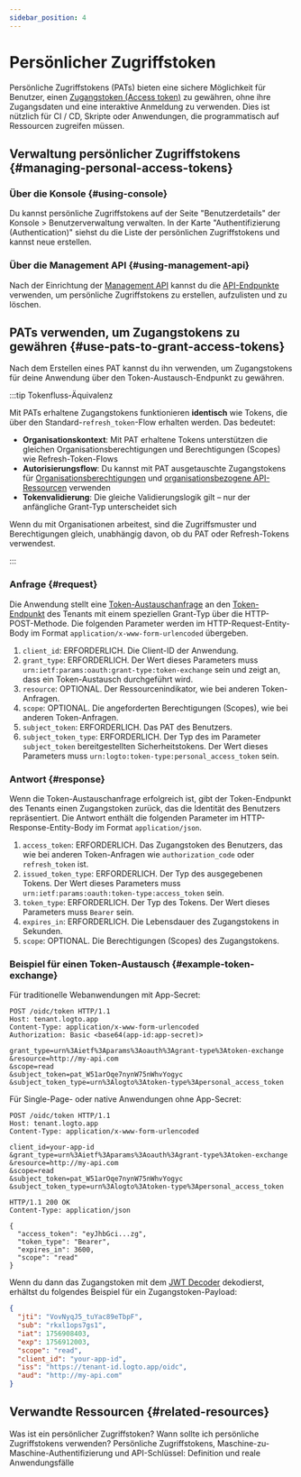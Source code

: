 ```yaml
---
sidebar_position: 4
---
```


# Persönlicher Zugriffstoken

Persönliche Zugriffstokens (PATs) bieten eine sichere Möglichkeit für Benutzer, einen [Zugangstoken (Access token)](https://auth.wiki/access-token) zu gewähren, ohne ihre Zugangsdaten und eine interaktive Anmeldung zu verwenden. Dies ist nützlich für CI / CD, Skripte oder Anwendungen, die programmatisch auf Ressourcen zugreifen müssen.

## Verwaltung persönlicher Zugriffstokens \{#managing-personal-access-tokens}

### Über die Konsole \{#using-console}

Du kannst persönliche Zugriffstokens auf der Seite "Benutzerdetails" der <CloudLink to="/users">Konsole > Benutzerverwaltung</CloudLink> verwalten. In der Karte "Authentifizierung (Authentication)" siehst du die Liste der persönlichen Zugriffstokens und kannst neue erstellen.

### Über die Management API \{#using-management-api}

Nach der Einrichtung der [Management API](/integrate-logto/interact-with-management-api/) kannst du die [API-Endpunkte](https://openapi.logto.io/operation/operation-listuserpersonalaccesstokens) verwenden, um persönliche Zugriffstokens zu erstellen, aufzulisten und zu löschen.

## PATs verwenden, um Zugangstokens zu gewähren \{#use-pats-to-grant-access-tokens}

Nach dem Erstellen eines PAT kannst du ihn verwenden, um Zugangstokens für deine Anwendung über den Token-Austausch-Endpunkt zu gewähren.

:::tip Tokenfluss-Äquivalenz

Mit PATs erhaltene Zugangstokens funktionieren **identisch** wie Tokens, die über den Standard-`refresh_token`-Flow erhalten werden. Das bedeutet:

- **Organisationskontext**: Mit PAT erhaltene Tokens unterstützen die gleichen Organisationsberechtigungen und Berechtigungen (Scopes) wie Refresh-Token-Flows
- **Autorisierungsflow**: Du kannst mit PAT ausgetauschte Zugangstokens für [Organisationsberechtigungen](/authorization/organization-permissions) und [organisationsbezogene API-Ressourcen](/authorization/organization-level-api-resources) verwenden
- **Tokenvalidierung**: Die gleiche Validierungslogik gilt – nur der anfängliche Grant-Typ unterscheidet sich

Wenn du mit Organisationen arbeitest, sind die Zugriffsmuster und Berechtigungen gleich, unabhängig davon, ob du PAT oder Refresh-Tokens verwendest.

:::

### Anfrage \{#request}

Die Anwendung stellt eine [Token-Austauschanfrage](https://auth.wiki/authorization-code-flow#token-exchange-request) an den [Token-Endpunkt](/integrate-logto/application-data-structure#token-endpoint) des Tenants mit einem speziellen Grant-Typ über die HTTP-POST-Methode. Die folgenden Parameter werden im HTTP-Request-Entity-Body im Format `application/x-www-form-urlencoded` übergeben.

1. `client_id`: ERFORDERLICH. Die Client-ID der Anwendung.
2. `grant_type`: ERFORDERLICH. Der Wert dieses Parameters muss `urn:ietf:params:oauth:grant-type:token-exchange` sein und zeigt an, dass ein Token-Austausch durchgeführt wird.
3. `resource`: OPTIONAL. Der Ressourcenindikator, wie bei anderen Token-Anfragen.
4. `scope`: OPTIONAL. Die angeforderten Berechtigungen (Scopes), wie bei anderen Token-Anfragen.
5. `subject_token`: ERFORDERLICH. Das PAT des Benutzers.
6. `subject_token_type`: ERFORDERLICH. Der Typ des im Parameter `subject_token` bereitgestellten Sicherheitstokens. Der Wert dieses Parameters muss `urn:logto:token-type:personal_access_token` sein.

### Antwort \{#response}

Wenn die Token-Austauschanfrage erfolgreich ist, gibt der Token-Endpunkt des Tenants einen Zugangstoken zurück, das die Identität des Benutzers repräsentiert. Die Antwort enthält die folgenden Parameter im HTTP-Response-Entity-Body im Format `application/json`.

1. `access_token`: ERFORDERLICH. Das Zugangstoken des Benutzers, das wie bei anderen Token-Anfragen wie `authorization_code` oder `refresh_token` ist.
2. `issued_token_type`: ERFORDERLICH. Der Typ des ausgegebenen Tokens. Der Wert dieses Parameters muss `urn:ietf:params:oauth:token-type:access_token` sein.
3. `token_type`: ERFORDERLICH. Der Typ des Tokens. Der Wert dieses Parameters muss `Bearer` sein.
4. `expires_in`: ERFORDERLICH. Die Lebensdauer des Zugangstokens in Sekunden.
5. `scope`: OPTIONAL. Die Berechtigungen (Scopes) des Zugangstokens.

### Beispiel für einen Token-Austausch \{#example-token-exchange}

Für traditionelle Webanwendungen mit App-Secret:

```
POST /oidc/token HTTP/1.1
Host: tenant.logto.app
Content-Type: application/x-www-form-urlencoded
Authorization: Basic <base64(app-id:app-secret)>

grant_type=urn%3Aietf%3Aparams%3Aoauth%3Agrant-type%3Atoken-exchange
&resource=http://my-api.com
&scope=read
&subject_token=pat_W51arOqe7nynW75nWhvYogyc
&subject_token_type=urn%3Alogto%3Atoken-type%3Apersonal_access_token
```

Für Single-Page- oder native Anwendungen ohne App-Secret:

```
POST /oidc/token HTTP/1.1
Host: tenant.logto.app
Content-Type: application/x-www-form-urlencoded

client_id=your-app-id
&grant_type=urn%3Aietf%3Aparams%3Aoauth%3Agrant-type%3Atoken-exchange
&resource=http://my-api.com
&scope=read
&subject_token=pat_W51arOqe7nynW75nWhvYogyc
&subject_token_type=urn%3Alogto%3Atoken-type%3Apersonal_access_token
```

```
HTTP/1.1 200 OK
Content-Type: application/json

{
  "access_token": "eyJhbGci...zg",
  "token_type": "Bearer",
  "expires_in": 3600,
  "scope": "read"
}
```

Wenn du dann das Zugangstoken mit dem [JWT Decoder](https://logto.io/jwt-decoder) dekodierst, erhältst du folgendes Beispiel für ein Zugangstoken-Payload:

```json
{
  "jti": "VovNyqJ5_tuYac89eTbpF",
  "sub": "rkxl1ops7gs1",
  "iat": 1756908403,
  "exp": 1756912003,
  "scope": "read",
  "client_id": "your-app-id",
  "iss": "https://tenant-id.logto.app/oidc",
  "aud": "http://my-api.com"
}
```

## Verwandte Ressourcen \{#related-resources}

<Url href="https://blog.logto.io/api-authentication-with-personal-access-token">
  Was ist ein persönlicher Zugriffstoken? Wann sollte ich persönliche Zugriffstokens verwenden?
</Url>

<Url href="https://blog.logto.io/pat-and-api-keys">
  Persönliche Zugriffstokens, Maschine-zu-Maschine-Authentifizierung und API-Schlüssel: Definition
  und reale Anwendungsfälle
</Url>
